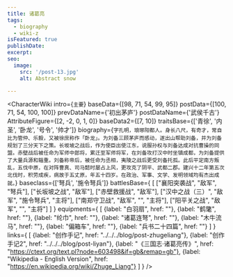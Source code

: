 ```yaml
---
title: 诸葛亮
tags:
  - biography
  - wiki-z
isFeatured: true
publishDate:
excerpt:
seo:
  image:
    src: '/post-13.jpg'
    alt: Abstract snow

---
```



<CharacterWiki
  intro={`主要`}
  baseData={[98, 71, 54, 99, 95]}
  postData={[100, 71, 54, 100, 100]}
  prevDataName={'初出茅庐'}
  postDataName={'武侯千古'}
  AttributeFigure={[2, -2, 0, 1, 0]}
  baseData2={[7, 10]}
  traitsBase={['青徐', '内圣', '卧龙', '号令', '帅才']}
  biography={`字孔明，琅琊阳都人。身长八尺，有奇才，常自比为管仲、乐毅，又被徐庶称作「卧龙」。为刘备三顾茅庐而感动，遂出山帮助刘备，并为刘备规划了三分天下之策。长坂坡之战后，作为使臣出使江东，说服孙权与刘备达成对抗曹操的同盟。赤壁战后被任命为军师中郎将，累迁至军师将军，在刘备攻打汉中时坐镇成都，为刘备提供了大量兵源和辎重。刘备称帝后，被任命为丞相，夷陵之战后更受刘备托孤。此后平定南方叛乱，五伐中原，在对阵曹真、司马懿时屡占上风，更攻克了阴平、武都二郡。建兴十二年第五次北伐时，积劳成疾，病故于五丈原，年五十四岁。在政治、军事、文学、发明领域均有杰出成就。`}
  baseclass={['弩兵', '施令弩兵']}
  battlesBase={
    [
      ["襄阳突袭战", "敌军", "弩兵"],
      ["长坂坡之战", "敌军"],
      ["赤壁救援战", "敌军"],
      ["汉中之战（三）", "敌军", "施令弩兵", "主将"],
      ["南郑守卫战", "敌军", "", "主将"],
      ["阳平关之战", "敌军", "", "主将"]
    ]
  }
  equipments={
    [
      {label: "白羽扇", href: ""},
      {label: "鹤氅", href: ""},
      {label: "纶巾", href: ""},
      {label: "诸葛连弩", href: ""},
      {label: "木牛流马", href: ""},
      {label: "偏箱车", href: ""},
      {label: "兵书二十四篇", href: ""}
    ]
  }
  links={
    [
      {label: "创作手记", href: "../../../blog/post-zhugeliang"},
      {label: "创作手记2", href: "../../../blog/post-liyan"},
      {label: "《三国志·诸葛亮传》", href: "https://ctext.org/text.pl?node=603498&if=gb&remap=gb"},
      {label: "Wikipedia - English Version", href: "https://en.wikipedia.org/wiki/Zhuge_Liang"}
    ]
  }
/>
